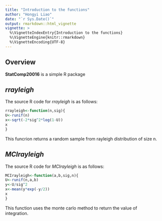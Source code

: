 ```yaml
---
title: "Introduction to the functions"
author: "Hongyi Liao"
date: "`r Sys.Date()`"
output: rmarkdown::html_vignette
vignette: >
  %\VignetteIndexEntry{Introduction to the functions}
  %\VignetteEngine{knitr::rmarkdown}
  %\VignetteEncoding{UTF-8}
---
```


## Overview

__StatComp20016__ is a simple R package

## _rrayleigh_ 

The source R code for _rrayleigh_ is as follows:
```r
rrayleigh<-function(n,sig){
U<-runif(n)
x<-sqrt(-2*sig^2*log(1-U))
x
}
```
  
  This funcrion returns a random sample from rayleigh distribution of size n.

## _MCIrayleigh_

The source R code for _MCIrayleigh_ is as follows:
```r
MCIrayleigh<-function(a,b,sig,n){
U<-runif(n,a,b)
y<-U/sig^2
x<-mean(y*exp(-y/2))
x
}
```
  
  This function uses the monte carlo method to return the value of integration.
 

